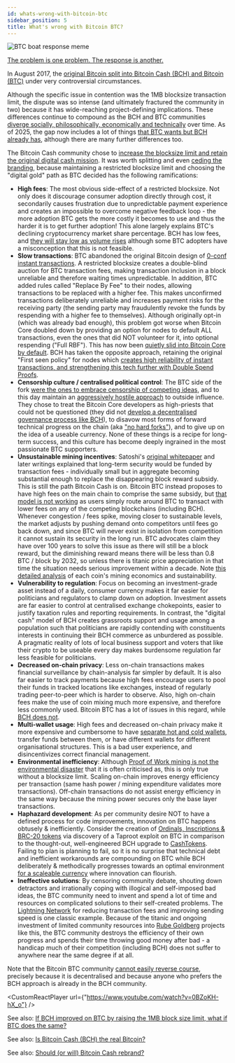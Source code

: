 ```yaml
---
id: whats-wrong-with-bitcoin-btc
sidebar_position: 5
title: What's wrong with Bitcoin BTC?
---
```



<img src={boatHole} alt="BTC boat response meme" />

[The problem is one problem. The response is another.](https://twitter.com/shuikun0/status/1628189636513390592)

In August 2017, the [original Bitcoin split into Bitcoin Cash (BCH) and Bitcoin (BTC)](/start#episode-8-of-10-bitcoin-cash) under very controversial circumstances.

Although the specific issue in contention was the 1MB blocksize transaction limit, the dispute was so intense (and ultimately fractured the community in two) because it has wide-reaching project-defining implications. These differences continue to compound as the BCH and BTC communities [diverge socially, philosophically, economically and technically](/faqs/BCH-vs-BTC/is-bch-just-btc-with-larger-blocks) over time. As of 2025, the gap now includes a lot of things [that BTC wants but BCH already has](/faqs/BCH-vs-BTC/why-does-btc-already-have-what-btc-wants), although there are many further differences too.

The Bitcoin Cash community chose to [increase the blocksize limit and retain the original digital cash mission](/faqs/BCH-vs-BTC/is-bch-the-real-bitcoin). It was worth splitting and even [ceding the branding](/faqs/BCH/will-bitcoin-cash-rebrand), because maintaining a restricted blocksize limit and choosing the "digital gold" path as BTC decided has the following ramifications:

- **High fees**: The most obvious side-effect of a restricted blocksize. Not only does it discourage consumer adoption directly through cost, it secondarily causes frustration due to unpredictable payment experience and creates an impossible to overcome negative feedback loop - the more adoption BTC gets the more costly it becomes to use and thus the harder it is to get further adoption! This alone largely explains BTC's declining cryptocurrency market share percentage. BCH has low fees, and [they will stay low as volume rises](/faqs/BCH/will-bch-fees-rise) although some BTC adopters have a misconception that this is not feasible.
- **Slow transactions**: BTC abandoned the original Bitcoin design of [0-conf instant transactions](/faqs/Tech/Other/what-is-0-conf). A restricted blocksize creates a double-blind auction for BTC transaction fees, making transaction inclusion in a block unreliable and therefore waiting times unpredictable. In addition, BTC added rules called "Replace By Fee" to their nodes, allowing transactions to be replaced with a higher fee. This makes unconfirmed transactions deliberately unreliable and increases payment risks for the receiving party (the sending party may fraudulently revoke the funds by respending with a higher fee to themselves). Although originally opt-in (which was already bad enough), this problem got worse when Bitcoin Core doubled down by providing an option for nodes to default ALL transactions, even the ones that did NOT volunteer for it, into optional respending ("Full RBF"). This has now been [quietly slid into Bitcoin Core by default](https://lists.linuxfoundation.org/pipermail/bitcoin-dev/2023-June/021729.html). BCH has taken the opposite approach, retaining the original "First seen policy" for nodes which [creates high reliability of instant transactions, and strengthening this tech further with Double Spend Proofs](/faqs/Tech/Other/what-is-0-conf).
- **Censorship culture / centralised political control**: The BTC side of the fork [were the ones to embrace censorship of competing ideas](/faqs/BCH-vs-BTC/why-is-there-so-much-censorship-in-btc), and to this day maintain an [aggressively hostile approach](/faqs/Culture/what-is-bitcoin-maximalism#btc-toxic-maximalism) to outside influence. They chose to treat the Bitcoin Core developers as high-priests that could not be questioned (they did not [develop a decentralised governance process like BCH](/faqs/Decentralisation/how-does-BCH-governance-work)), to disavow most forms of forward technical progress on the chain (aka ["no hard forks"](/faqs/Decentralisation/what-is-a-soft-hard-fork)), and to give up on the idea of a useable currency. None of these things is a recipe for long-term success, and this culture has become deeply ingrained in the most passionate BTC supporters.
- **Unsustainable mining incentives**: Satoshi's [original whitepaper](/bitcoin.pdf) and later writings explained that long-term security would be funded by transaction fees - individually small but in aggregate becoming substantial enough to replace the disappearing block reward subsidy. This is still the path Bitcoin Cash is on. Bitcoin BTC instead proposes to have high fees on the main chain to comprise the same subsidy, but [that model is not working](https://bitinfocharts.com/comparison/fee_to_reward-btc-bch.html#alltime) as users simply route around BTC to transact with lower fees on any of the competing blockchains (including BCH). Whenever congestion / fees spike, moving closer to sustainable levels, the market adjusts by pushing demand onto competitors until fees go back down, and since BTC will never exist in isolation from competition it cannot sustain its security in the long run. BTC advocates claim they have over 100 years to solve this issue as there will still be a block reward, but the diminishing reward means there will be less than 0.8 BTC / block by 2032, so unless there is titanic price appreciation in that time the situation needs serious improvement within a decade. Note [this detailed analysis](https://read.cash/@SayoshiNakamario/btc-vs-bch-economics-95e22084) of each coin's mining economics and sustainability.
- **Vulnerability to regulation**: Focus on becoming an investment-grade asset instead of a daily, consumer currency makes it far easier for politicians and regulators to clamp down on adoption. Investment assets are far easier to control at centralised exchange chokepoints, easier to justify taxation rules and reporting requirements. In contrast, the "digital cash" model of BCH creates grassroots support and usage among a population such that politicians are rapidly contending with constituents interests in continuing their BCH commerce as unburdered as possible. A pragmatic reality of lots of local business support and voters that like their crypto to be useable every day makes burdensome regulation far less feasible for politicians.
- **Decreased on-chain privacy**: Less on-chain transactions makes financial surveillance by chain-analysis far simpler by default. It is also far easier to track payments because high fees encourage users to pool their funds in tracked locations like exchanges, instead of regularly trading peer-to-peer which is harder to observe. Also, high on-chain fees make the use of coin mixing much more expensive, and therefore less commonly used. Bitcoin BTC has a lot of issues in this regard, while [BCH does not](/faqs/BCH/what-about-privacy-on-BCH).
- **Multi-wallet usage**: High fees and decreased on-chain privacy make it more expensive and cumbersome to have [separate hot and cold wallets](/faqs/BCH-vs-BTC/btc-savings-bch-checking), transfer funds between them, or have different wallets for different organisational structures. This is a bad user experience, and disincentivizes correct financial management.
- **Environmental inefficiency**: Although [Proof of Work mining is not the environmental disaster](/faqs/Roadblocks/what-about-the-environment) that it is often criticised as, this is only true without a blocksize limit. Scaling on-chain improves energy efficiency per transaction (same hash power / mining expenditure validates more transactions). Off-chain transactions do not assist energy efficiency in the same way because the mining power secures only the base layer transactions.
- **Haphazard development**: As per community desire NOT to have a defined process for code improvements, innovation on BTC happens obtusely & inefficiently. Consider the creation of [Ordinals, Inscriptions & BRC-20 tokens](/faqs/BCH-vs-BTC/does-bch-have-ordinals) via discovery of a Taproot exploit on BTC in comparison to the thought-out, well-engineered BCH upgrade to [CashTokens](/faqs/Tech/what-is-cashtokens). Failing to plan is planning to fail, so it is no surprise that technical debt and inefficient workarounds are compounding on BTC while BCH deliberately & methodically progresses towards an optimal environment [for a scaleable currency](/faqs/Global-Reserve-Currency/can-BCH-technically-scale-to-global-reserve-currency) where innovation can flourish.
- **Ineffective solutions**: By censoring community debate, shouting down detractors and irrationally coping with illogical and self-imposed bad ideas, the BTC community need to invent and spend a lot of time and resources on complicated solutions to their self-created problems. The [Lightning Network](/faqs/BCH-vs-BTC/what-about-lightning-network) for reducing transaction fees and improving sending speed is one classic example. Because of the titanic and ongoing investment of limited community resources into [Rube Goldberg](https://en.wikipedia.org/wiki/Rube_Goldberg_machine) projects like this, the BTC community destroys the efficiency of their own progress and spends their time throwing good money after bad - a handicap much of their competition (including BCH) does not suffer to anywhere near the same degree if at all.

Note that the Bitcoin BTC community [cannot easily reverse course](/faqs/BCH-vs-BTC/what-if-btc-raises-block-size), precisely because it is decentralised and because anyone who prefers the BCH approach is already in the BCH community.

<CustomReactPlayer url={"https://www.youtube.com/watch?v=0BZoKH-hX_o"} />

See also: [If BCH improved on BTC by raising the 1MB block size limit, what if BTC does the same?](/faqs/BCH-vs-BTC/what-if-btc-raises-block-size)

See also: [Is Bitcoin Cash (BCH) the real Bitcoin?](/faqs/BCH-vs-BTC/is-bch-the-real-bitcoin)

See also: [Should (or will) Bitcoin Cash rebrand?](/faqs/BCH/will-bitcoin-cash-rebrand)
